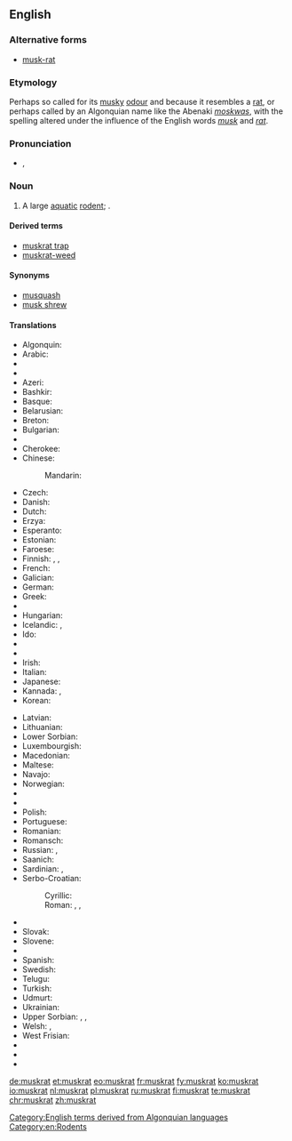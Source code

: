 {{wikipedia}}
==English==

===Alternative forms===
* [[musk-rat]]

===Etymology===
Perhaps so called for its [[musky]] [[odour]] and because it resembles a [[rat]], or perhaps called by an Algonquian name like the Abenaki ''[[moskwas]]'', with the spelling altered under the influence of the English words ''[[musk]]'' and ''[[rat]]''.

===Pronunciation===
* {{IPA|/ˈmʌskræt/}}, {{X-SAMPA|/"mVskr{t/}}

===Noun===
{{en-noun}}

# A large [[aquatic]] [[rodent]]; {{taxlink|Ondatra zibethicus|species}}.

====Derived terms====
* [[muskrat trap]]
* [[muskrat-weed]]

====Synonyms====
* [[musquash]]
* [[musk shrew]]

====Translations====
{{trans-top|rodent}}
* Algonquin: {{t|alq|wajack}}
* Arabic: {{t|ar|فأر المسك|m|sc=Arab}}
* {{trreq|an}}
* {{trreq|ast}}
* Azeri: {{t|az|ondatra}}
* Bashkir: {{t|ba|ондатра|tr=ondatra|sc=Cyrl}}
* Basque: {{t|eu|arratoi musketadun}}
* Belarusian: {{t|be|андатра|f}}
* Breton: {{t+|br|razh-musk}}
* Bulgarian: {{t+|bg|мускус|tr=muskus}}
* {{trreq|ca}}
* Cherokee: {{t|chr|ᏎᎳᎩᏍᏆ|tr=selagisqua|sc=Cher}}
* Chinese:
*: Mandarin: {{t+|cmn|麝鼠|tr=shèshǔ|sc=Hani}}
* Czech: {{t|cs|ondatra}}
* Danish: {{t|da|bisamrotte}}
* Dutch: {{t+|nl|muskusrat|f}}
* Erzya: {{t|myv|шарапуло}}
* Esperanto: {{t|eo|ondatro}}
* Estonian: {{t|et|ondatra}}
* Faroese: {{t|fo|moskusrotta}}
* Finnish: {{t+|fi|piisami}}, {{t|fi|piisamirotta}}, {{t|fi|myskirotta}}
* French: {{t+|fr|rat musqué|m}}
* Galician: {{t|gl|aguaneira}}
* German: {{t+|de|Bisamratte|f}}
* Greek: {{t|el|μοσχοπόντικας}}
* {{trreq|gu}}
* Hungarian: {{t+|hu|pézsma}}
* Icelandic: {{t|is|moskusrotta}}, {{t|is|bísamrotta}}
* Ido: {{t+|io|moskorato}}
* {{trreq|ia}}
* {{trreq|ie}}
* Irish: {{t|ga|muscfhrancach}}
* Italian: {{t|it|topo muschiato|m}}
* Japanese: {{t|ja|マスクラット|tr=masukuratto|sc=Jpan}}
* Kannada: {{t+|kn|ಸುಂಡಿಲಿ|tr=ārṭili|sc=Knda}}, {{t+|kn|ಸುಂಡಿಲಿ|tr=sunḍili|sc=Knda}}
* Korean: {{t|ko|사향쥐|tr=sahyangjwi|sc=Hang}}
{{trans-mid}}
* Latvian: {{t|lv|ondatra}}
* Lithuanian: {{t|lt|ondatra}}
* Lower Sorbian: {{t|dsb|bizamowy šćurk}}
* Luxembourgish: {{t|lb|Bisamrat}}
* Macedonian: {{t|mk|бизамски стаорец|m|tr=bízamski stáorec}}
* Maltese: {{t|mt|far tal-misk ta’ l-ilma}}
* Navajo: {{t|nv|tooh łéʼétsoh}}
* Norwegian: {{t|no|bisamrotte}}
* {{trreq|ps}}
* {{trreq|fa}}
* Polish: {{t+|pl|piżmak|m}}
* Portuguese: {{t|pt|rato almiscareiro|m}}
* Romanian: {{t|ro|bizam}}
* Romansch: {{t|rm|undatra}}
* Russian: {{t+|ru|ондатра|f|tr=ondátra}}, {{t+|ru|выхухоль|f|tr=výxuxolʹ|sc=Cyrl}}
* Saanich: {{t|str|sq̕əɬq̕əɬ}}
* Sardinian: {{t|sc|medrona muscada}}, {{t|sc|topi muscau}}
* Serbo-Croatian:
*: Cyrillic: {{t|sh|бизамски пацов|m|sc=Cyrl}}
*: Roman: {{t|sh|bizamski pacov|m|sc=Latn}}, {{t|sh|mošusni štakor|m}} {{qualifier|Croatia}}, {{t|sh|bizamski štakor|m}} {{qualifier|Croatia}}
* {{trreq|sd}}
* Slovak: {{t|sk|ondatra pižmová}}
* Slovene: {{t|sl|pižmovka|f}}
* {{trreq|so}}
* Spanish: {{t|es|rata almizclera}}
* Swedish: {{t+|sv|bisam|c}}
* Telugu: {{t+|te|కంపెలుక|sc=Telu}}
* Turkish: {{t|tr|misk sıçanı}}
* Udmurt: {{t|udm|вукомак|tr=vukomak}}
* Ukrainian: {{t|uk|ондатра|f|tr=ondatra}}
* Upper Sorbian: {{t|hsb|pižmo}}, {{t|hsb|pižmowa šćura}}, {{t|hsb|bizamowa myš}}
* Welsh: {{t|cy|mwsglygoden}}, {{t|cy|llygoden fwsg}}
* West Frisian: {{t|fy|muskusrôt}}
* {{trreq|xh}}
* {{trreq|yi}}
* {{trreq|zu}}
{{trans-bottom}}

[[Category:English terms derived from Algonquian languages]]
[[Category:en:Rodents]]

[[de:muskrat]]
[[et:muskrat]]
[[eo:muskrat]]
[[fr:muskrat]]
[[fy:muskrat]]
[[ko:muskrat]]
[[io:muskrat]]
[[nl:muskrat]]
[[pl:muskrat]]
[[ru:muskrat]]
[[fi:muskrat]]
[[te:muskrat]]
[[chr:muskrat]]
[[zh:muskrat]]